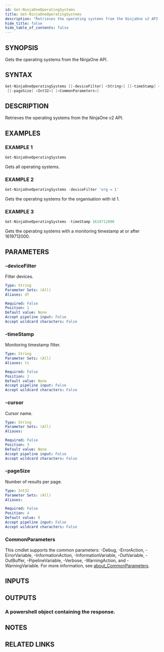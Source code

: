 ```yaml
---
id: Get-NinjaOneOperatingSystems
title: Get-NinjaOneOperatingSystems
description: "Retrieves the operating systems from the NinjaOne v2 API."
hide_title: false
hide_table_of_contents: false
---
```


## SYNOPSIS

Gets the operating systems from the NinjaOne API.

## SYNTAX

```powershell
Get-NinjaOneOperatingSystems [[-deviceFilter] <String>] [[-timeStamp] <String>] [[-cursor] <String>]
 [[-pageSize] <Int32>] [<CommonParameters>]
```

## DESCRIPTION

Retrieves the operating systems from the NinjaOne v2 API.

## EXAMPLES

### EXAMPLE 1

```powershell
Get-NinjaOneOperatingSystems
```

Gets all operating systems.

### EXAMPLE 2

```powershell
Get-NinjaOneOperatingSystems -deviceFilter 'org = 1'
```

Gets the operating systems for the organisation with id 1.

### EXAMPLE 3

```powershell
Get-NinjaOneOperatingSystems -timeStamp 1619712000
```

Gets the operating systems with a monitoring timestamp at or after 1619712000.

## PARAMETERS

### -deviceFilter

Filter devices.

```yaml
Type: String
Parameter Sets: (All)
Aliases: df

Required: False
Position: 1
Default value: None
Accept pipeline input: False
Accept wildcard characters: False
```

### -timeStamp

Monitoring timestamp filter.

```yaml
Type: String
Parameter Sets: (All)
Aliases: ts

Required: False
Position: 2
Default value: None
Accept pipeline input: False
Accept wildcard characters: False
```

### -cursor

Cursor name.

```yaml
Type: String
Parameter Sets: (All)
Aliases:

Required: False
Position: 3
Default value: None
Accept pipeline input: False
Accept wildcard characters: False
```

### -pageSize

Number of results per page.

```yaml
Type: Int32
Parameter Sets: (All)
Aliases:

Required: False
Position: 4
Default value: 0
Accept pipeline input: False
Accept wildcard characters: False
```

### CommonParameters

This cmdlet supports the common parameters: -Debug, -ErrorAction, -ErrorVariable, -InformationAction, -InformationVariable, -OutVariable, -OutBuffer, -PipelineVariable, -Verbose, -WarningAction, and -WarningVariable. For more information, see [about_CommonParameters](http://go.microsoft.com/fwlink/?LinkID=113216).

## INPUTS

## OUTPUTS

### A powershell object containing the response.

## NOTES

## RELATED LINKS
